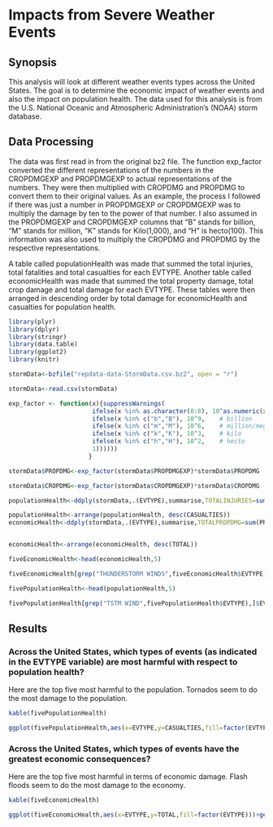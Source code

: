 Impacts from Severe Weather Events
========================================================
## Synopsis
This analysis will look at different weather events types across the United States. The goal is to determine the economic impact of weather events and also the impact on population health. The data used for this analysis is from the U.S. National Oceanic and Atmospheric Administration's (NOAA) storm database.

## Data Processing
The data was first read in from the original bz2 file. The function exp_factor converted the different representations of the numbers in the CROPDMGEXP and PROPDMGEXP to actual representations of the numbers. They were then multiplied with CROPDMG and PROPDMG to convert them to their original values. As an example, the process I followed if there was just a number in PROPDMGEXP or CROPDMGEXP was to multiply the damage by ten to the power of that number. I also assumed in the PROPDMGEXP and CROPDMGEXP columns that "B" stands for billion, "M" stands for million, "K" stands for Kilo(1,000), and "H" is hecto(100). This information was also used to multiply the CROPDMG and PROPDMG by the respective representations.

A table called populationHealth was made that summed the total injuries, total fatalities and total casualties for each EVTYPE. Another table called economicHealth was made that summed the total property damage, total crop damage and total damage for each EVTYPE. These tables were then arranged in descending order by total damage for economicHealth and casualties for population health.

```r
library(plyr)
library(dplyr)
library(stringr)
library(data.table)
library(ggplot2)
library(knitr)

stormData<-bzfile("repdata-data-StormData.csv.bz2", open = "r")

stormData<-read.csv(stormData)

exp_factor <- function(x){suppressWarnings(
                       ifelse(x %in% as.character(0:8), 10^as.numeric(x),
                       ifelse(x %in% c("b","B"), 10^9,    # billion
                       ifelse(x %in% c("m","M"), 10^6,    # million/mega
                       ifelse(x %in% c("k","K"), 10^3,    # kilo   
                       ifelse(x %in% c("h","H"), 10^2,    # hecto
                       1))))))
                      }

stormData$PROPDMG<-exp_factor(stormData$PROPDMGEXP)*stormData$PROPDMG

stormData$CROPDMG<-exp_factor(stormData$CROPDMGEXP)*stormData$CROPDMG

populationHealth<-ddply(stormData,.(EVTYPE),summarise,TOTALINJURIES=sum(INJURIES),TOTALFATALITIES=sum(FATALITIES),CASUALTIES=sum(FATALITIES)+sum(INJURIES))

populationHealth<-arrange(populationHealth, desc(CASUALTIES))
economicHealth<-ddply(stormData,.(EVTYPE),summarise,TOTALPROPDMG=sum(PROPDMG),TOTALCROPDMG=sum(CROPDMG),TOTAL=sum(CROPDMG)+sum(PROPDMG))


economicHealth<-arrange(economicHealth, desc(TOTAL))

fiveEconomicHealth<-head(economicHealth,5)

fiveEconomicHealth[grep("THUNDERSTORM WINDS",fiveEconomicHealth$EVTYPE),]$EVTYPE<-"THUNDERSTORM WIND"

fivePopulationHealth<-head(populationHealth,5)

fivePopulationHealth[grep("TSTM WIND",fivePopulationHealth$EVTYPE),]$EVTYPE<-"THUNDERSTORM WIND"
```

## Results
### Across the United States, which types of events (as indicated in the EVTYPE variable) are most harmful with respect to population health?

Here are the top five most harmful to the population. Tornados seem to do the most damage to the population. 
```r
kable(fivePopulationHealth)
```

```r
ggplot(fivePopulationHealth,aes(x=EVTYPE,y=CASUALTIES,fill=factor(EVTYPE)))+geom_bar(stat="identity")+xlab("Event")+ylab("Casualties")+labs(fill= "Event Type")
```

### Across the United States, which types of events have the greatest economic consequences?
Here are the top five most harmful in terms of economic damage. Flash floods seem to do the most damage to the economy.

```r
kable(fiveEconomicHealth)
```

```r

ggplot(fiveEconomicHealth,aes(x=EVTYPE,y=TOTAL,fill=factor(EVTYPE)))+geom_bar(stat="identity")+xlab("Event")+ylab("Total Damage(US Dollars)")+labs(fill="Event Type")
```





